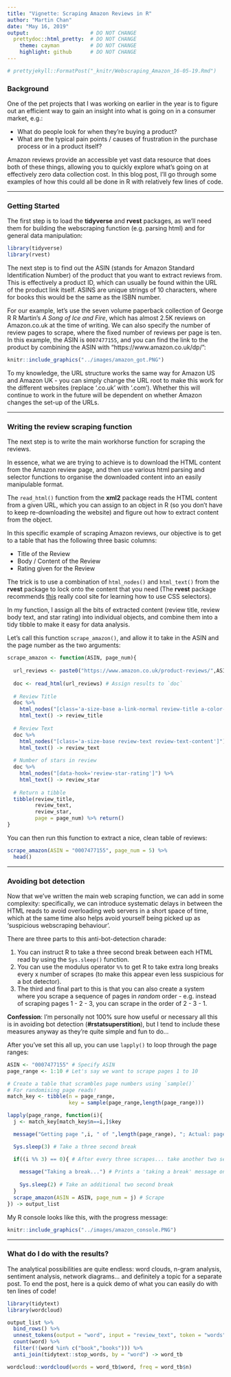 ```yaml
---
title: "Vignette: Scraping Amazon Reviews in R"
author: "Martin Chan"
date: "May 16, 2019"
output:                    # DO NOT CHANGE
  prettydoc::html_pretty:  # DO NOT CHANGE
    theme: cayman          # DO NOT CHANGE
    highlight: github      # DO NOT CHANGE
---
```


```r
# prettyjekyll::FormatPost("_knitr/Webscraping_Amazon_16-05-19.Rmd")
```

### Background
One of the pet projects that I was working on earlier in the year is to figure out an efficient way to gain an insight into what is going on in a consumer market, e.g.:

*  What do people look for when they’re buying a product?
*  What are the typical pain points / causes of frustration in the purchase process or in a product itself?

Amazon reviews provide an accessible yet vast data resource that does both of these things, allowing you to quickly explore what’s going on at effectively zero data collection cost. In this blog post, I’ll go through some examples of how this could all be done in R with relatively few lines of code.

---

### Getting Started
The first step is to load the **tidyverse** and **rvest** packages, as we’ll need them for building the webscraping function (e.g. parsing html) and for general data manipulation:
```r
library(tidyverse)
library(rvest)
```

The next step is to find out the ASIN (stands for Amazon Standard Identification Number) of the product that you want to extract reviews from. This is effectively a product ID, which can usually be found within the URL of the product link itself. ASINS are unique strings of 10 characters, where for books this would be the same as the ISBN number. 

For our example, let's use the seven volume paperback collection of George R R Martin's *A Song of Ice and Fire*, which has almost 2.5K reviews on Amazon.co.uk at the time of writing. We can also specify the number of review pages to scrape, where the fixed number of reviews per page is ten. In this example, the ASIN is `0007477155`, and you can find the link to the product by combining the ASIN with "https://www.amazon.co.uk/dp/":

```r
knitr::include_graphics("../images/amazon_got.PNG")
```

To my knowledge, the URL structure works the same way for Amazon US and Amazon UK - you can simply change the URL root to make this work for the different websites (replace '.co.uk' with '.com'). Whether this will continue to work in the future will be dependent on whether Amazon changes the set-up of the URLs.

---

### Writing the review scraping function

The next step is to write the main workhorse function for scraping the reviews.

In essence, what we are trying to achieve is to download the HTML content from the Amazon review page, and then use various html parsing and selector functions to organise the downloaded content into an easily manipulable format. 

The `read_html()` function from the **xml2** package reads the HTML content from a given URL, which you can assign to an object in R (so you don't have to keep re-downloading the website) and figure out how to extract content from the object.

In this specific example of scraping Amazon reviews, our objective is to get to a table that has the following three basic columns:

* Title of the Review
* Body / Content of the Review
* Rating given for the Review

The trick is to use a combination of `html_nodes()` and `html_text()` from the **rvest** package to lock onto the content that you need (The **rvest** package recommends [this](http://flukeout.github.io/) really cool site for learning how to use CSS selectors).

In my function, I assign all the bits of extracted content (review title, review body text, and star rating) into individual objects, and combine them into a tidy tibble to make it easy for data analysis. 

Let's call this function `scrape_amazon()`, and allow it to take in the ASIN and the page number as the two arguments:

```r
scrape_amazon <- function(ASIN, page_num){
  
  url_reviews <- paste0("https://www.amazon.co.uk/product-reviews/",ASIN,"/?pageNumber=",page_num)
  
  doc <- read_html(url_reviews) # Assign results to `doc`
  
  # Review Title
  doc %>% 
    html_nodes("[class='a-size-base a-link-normal review-title a-color-base review-title-content a-text-bold']") %>%
    html_text() -> review_title
  
  # Review Text
  doc %>% 
    html_nodes("[class='a-size-base review-text review-text-content']") %>%
    html_text() -> review_text
  
  # Number of stars in review
  doc %>%
    html_nodes("[data-hook='review-star-rating']") %>%
    html_text() -> review_star
  
  # Return a tibble
  tibble(review_title,
         review_text,
         review_star,
         page = page_num) %>% return()
}
```

You can then run this function to extract a nice, clean table of reviews:
```r
scrape_amazon(ASIN = "0007477155", page_num = 5) %>%
  head()
```

---

### Avoiding bot detection

Now that we've written the main web scraping function, we can add in some complexity: specifically, we can introduce systematic delays in between the HTML reads to avoid overloading web servers in a short space of time, which at the same time also helps avoid yourself being picked up as ‘suspicious webscraping behaviour’.

There are three parts to this anti-bot-detection charade: 

1. You can instruct R to take a three second break between each HTML read by using the `Sys.sleep()` function.
2. You can use the modulus operator `%%` to get R to take extra long breaks every x number of scrapes (to make this appear even less suspicious for a bot detector). 
3. The third and final part to this is that you can also create a system where you scrape a sequence of pages in *random* order - e.g. instead of scraping pages 1 - 2 - 3, you can scrape in the order of 2 - 3 - 1. 

**Confession**: I'm personally not 100% sure how useful or necessary all this is in avoiding bot detection (**#rstatsuperstition**), but I tend to include these measures anyway as they're quite simple and fun to do...

After you've set this all up, you can use `lapply()` to loop through the page ranges:

```r
ASIN <- "0007477155" # Specify ASIN
page_range <- 1:10 # Let's say we want to scrape pages 1 to 10

# Create a table that scrambles page numbers using `sample()`
# For randomising page reads!
match_key <- tibble(n = page_range,
                    key = sample(page_range,length(page_range)))

lapply(page_range, function(i){
  j <- match_key[match_key$n==i,]$key

  message("Getting page ",i, " of ",length(page_range), "; Actual: page ",j) # Progress bar

  Sys.sleep(3) # Take a three second break

  if((i %% 3) == 0){ # After every three scrapes... take another two second break
    
    message("Taking a break...") # Prints a 'taking a break' message on your console
    
    Sys.sleep(2) # Take an additional two second break
  }
  scrape_amazon(ASIN = ASIN, page_num = j) # Scrape
}) -> output_list
```
My R console looks like this, with the progress message:
```r
knitr::include_graphics("../images/amazon_console.PNG")
```
---

### What do I do with the results?

The analytical possibilities are quite endless: word clouds, n-gram analysis, sentiment analysis, network diagrams... and definitely a topic for a separate post. To end the post, here is a quick demo of what you can easily do with ten lines of code!

```r
library(tidytext)
library(wordcloud)

output_list %>% 
  bind_rows() %>%
  unnest_tokens(output = "word", input = "review_text", token = "words") %>%
  count(word) %>%
  filter(!(word %in% c("book","books"))) %>%
  anti_join(tidytext::stop_words, by = "word") -> word_tb

wordcloud::wordcloud(words = word_tb$word, freq = word_tb$n)
```


